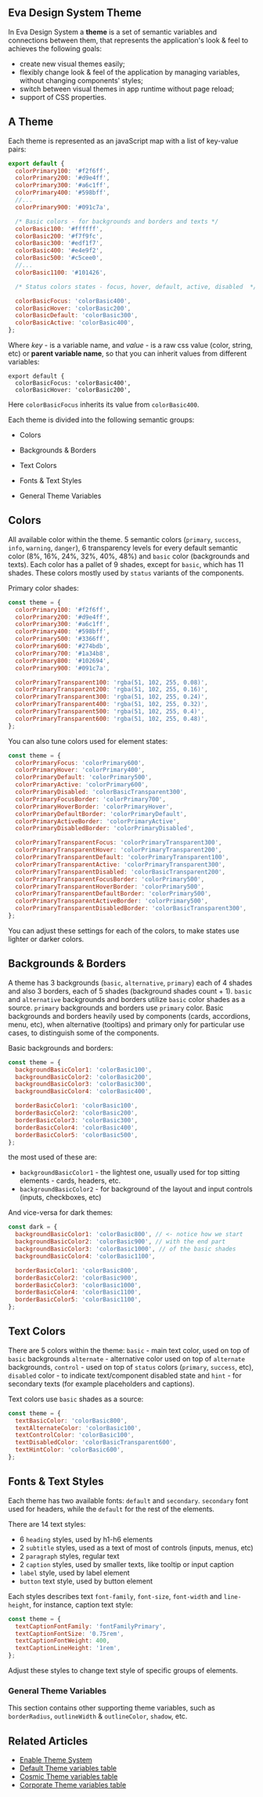 
<SEO title="Theme System" />

<MdxCard>

## Eva Design System Theme

In Eva Design System a **theme** is a set of semantic variables and connections between them, that represents the application's look & feel to achieves the following goals:

- create new visual themes easily;
- flexibly change look & feel of the application by managing variables, without changing components' styles;
- switch between visual themes in app runtime without page reload;
- support of CSS properties.

## A Theme

Each theme is represented as an javaScript map with a list of key-value pairs:

```js
export default {
  colorPrimary100: '#f2f6ff',
  colorPrimary200: '#d9e4ff',
  colorPrimary300: '#a6c1ff',
  colorPrimary400: '#598bff',
  //...
  colorPrimary900: '#091c7a',

  /* Basic colors - for backgrounds and borders and texts */
  colorBasic100: '#ffffff',
  colorBasic200: '#f7f9fc',
  colorBasic300: '#edf1f7',
  colorBasic400: '#e4e9f2',
  colorBasic500: '#c5cee0',
  //...
  colorBasic1100: '#101426',

  /* Status colors states - focus, hover, default, active, disabled  */

  colorBasicFocus: 'colorBasic400',
  colorBasicHover: 'colorBasic200',
  colorBasicDefault: 'colorBasic300',
  colorBasicActive: 'colorBasic400',
};
```

Where _key_ - is a variable name, and _value_ - is a raw css value (color, string, etc) or **parent variable name**, so that you can inherit values from different variables:

```js{2}
export default {
  colorBasicFocus: 'colorBasic400',
  colorBasicHover: 'colorBasic200',
```

Here `colorBasicFocus` inherits its value from `colorBasic400`.

Each theme is divided into the following semantic groups:

- Colors

- Backgrounds & Borders

- Text Colors

- Fonts & Text Styles

- General Theme Variables

## Colors

All available color within the theme. 5 semantic colors (`primary`, `success`, `info`, `warning`, `danger`), 6 transparency levels for every default semantic color (8%, 16%, 24%, 32%, 40%, 48%) and `basic` color (backgrounds and texts). Each color has a pallet of 9 shades, except for `basic`, which has 11 shades. These colors mostly used by `status` variants of the components.

Primary color shades:

```js
const theme = {
  colorPrimary100: '#f2f6ff',
  colorPrimary200: '#d9e4ff',
  colorPrimary300: '#a6c1ff',
  colorPrimary400: '#598bff',
  colorPrimary500: '#3366ff',
  colorPrimary600: '#274bdb',
  colorPrimary700: '#1a34b8',
  colorPrimary800: '#102694',
  colorPrimary900: '#091c7a',

  colorPrimaryTransparent100: 'rgba(51, 102, 255, 0.08)',
  colorPrimaryTransparent200: 'rgba(51, 102, 255, 0.16)',
  colorPrimaryTransparent300: 'rgba(51, 102, 255, 0.24)',
  colorPrimaryTransparent400: 'rgba(51, 102, 255, 0.32)',
  colorPrimaryTransparent500: 'rgba(51, 102, 255, 0.4)',
  colorPrimaryTransparent600: 'rgba(51, 102, 255, 0.48)',
};
```

You can also tune colors used for element states:

```js
const theme = {
  colorPrimaryFocus: 'colorPrimary600',
  colorPrimaryHover: 'colorPrimary400',
  colorPrimaryDefault: 'colorPrimary500',
  colorPrimaryActive: 'colorPrimary600',
  colorPrimaryDisabled: 'colorBasicTransparent300',
  colorPrimaryFocusBorder: 'colorPrimary700',
  colorPrimaryHoverBorder: 'colorPrimaryHover',
  colorPrimaryDefaultBorder: 'colorPrimaryDefault',
  colorPrimaryActiveBorder: 'colorPrimaryActive',
  colorPrimaryDisabledBorder: 'colorPrimaryDisabled',

  colorPrimaryTransparentFocus: 'colorPrimaryTransparent300',
  colorPrimaryTransparentHover: 'colorPrimaryTransparent200',
  colorPrimaryTransparentDefault: 'colorPrimaryTransparent100',
  colorPrimaryTransparentActive: 'colorPrimaryTransparent300',
  colorPrimaryTransparentDisabled: 'colorBasicTransparent200',
  colorPrimaryTransparentFocusBorder: 'colorPrimary500',
  colorPrimaryTransparentHoverBorder: 'colorPrimary500',
  colorPrimaryTransparentDefaultBorder: 'colorPrimary500',
  colorPrimaryTransparentActiveBorder: 'colorPrimary500',
  colorPrimaryTransparentDisabledBorder: 'colorBasicTransparent300',
};
```

You can adjust these settings for each of the colors, to make states use lighter or darker colors.

## Backgrounds & Borders

A theme has 3 backgrounds (`basic`, `alternative`, `primary`) each of 4 shades and also 3 borders, each of 5 shades (background shades count + 1). `basic` and `alternative` backgrounds and borders utilize `basic` color shades as a source. `primary` backgrounds and borders use `primary` color. Basic backgrounds and borders heavily used by components (cards, accordions, menu, etc), when alternative (tooltips) and primary only for particular use cases, to distinguish some of the components.

Basic backgrounds and borders:

```js
const theme = {
  backgroundBasicColor1: 'colorBasic100',
  backgroundBasicColor2: 'colorBasic200',
  backgroundBasicColor3: 'colorBasic300',
  backgroundBasicColor4: 'colorBasic400',

  borderBasicColor1: 'colorBasic100',
  borderBasicColor2: 'colorBasic200',
  borderBasicColor3: 'colorBasic300',
  borderBasicColor4: 'colorBasic400',
  borderBasicColor5: 'colorBasic500',
};
```

the most used of these are:

- `backgroundBasicColor1` - the lightest one, usually used for top sitting elements - cards, headers, etc.
- `backgroundBasicColor2` - for background of the layout and input controls (inputs, checkboxes, etc)

And vice-versa for dark themes:

```js
const dark = {
  backgroundBasicColor1: 'colorBasic800', // <- notice how we start
  backgroundBasicColor2: 'colorBasic900', // with the end part
  backgroundBasicColor3: 'colorBasic1000', // of the basic shades
  backgroundBasicColor4: 'colorBasic1100',

  borderBasicColor1: 'colorBasic800',
  borderBasicColor2: 'colorBasic900',
  borderBasicColor3: 'colorBasic1000',
  borderBasicColor4: 'colorBasic1100',
  borderBasicColor5: 'colorBasic1100',
};
```

## Text Colors

There are 5 colors within the theme: `basic` - main text color, used on top of `basic` backgrounds `alternate` - alternative color used on top of `alternate` backgrounds, `control` - used on top of `status` colors (`primary`, `success`, etc), `disabled` color - to indicate text/component disabled state and `hint` - for secondary texts (for example placeholders and captions).

Text colors use `basic` shades as a source:

```js
const theme = {
  textBasicColor: 'colorBasic800',
  textAlternateColor: 'colorBasic100',
  textControlColor: 'colorBasic100',
  textDisabledColor: 'colorBasicTransparent600',
  textHintColor: 'colorBasic600',
};
```

## Fonts & Text Styles

Each theme has two available fonts: `default` and `secondary`. `secondary` font used for headers, while the `default` for the rest of the elements.

There are 14 text styles:

- 6 `heading` styles, used by h1-h6 elements
- 2 `subtitle` styles, used as a text of most of controls (inputs, menus, etc)
- 2 `paragraph` styles, regular text
- 2 `caption` styles, used by smaller texts, like tooltip or input caption
- `label` style, used by label element
- `button` text style, used by button element

Each styles describes text `font-family`, `font-size`, `font-width` and `line-height`, for instance, caption text style:

```js
const theme = {
  textCaptionFontFamily: 'fontFamilyPrimary',
  textCaptionFontSize: '0.75rem',
  textCaptionFontWeight: 400,
  textCaptionLineHeight: '1rem',
};
```

Adjust these styles to change text style of specific groups of elements.

### General Theme Variables

This section contains other supporting theme variables, such as `borderRadius`, `outlineWidth` & `outlineColor`, `shadow`, etc.

## Related Articles

- [Enable Theme System](/themes/enable-theme-system)
- [Default Theme variables table](/themes/default)
- [Cosmic Theme variables table](/themes/cosmic)
- [Corporate Theme variables table](/themes/corporate)

</MdxCard>